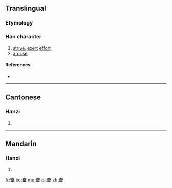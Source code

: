 {{also|奮}}
==Translingual==

===Etymology===
{{Han simp|奮|f=奞|t=大}}

===Han character===
{{Han char|rn=37|rad=大|as=05|sn=8|four=|canj=大田 (KW)|ids=⿱[[大]][[田]]}}

# [[strive]], [[exert]] [[effort]]
# [[arouse]]

====References====
* {{Han ref|kx=0251.091|dkj=05901|hdz=10535.010|uh=594B|ud=22859}}

----

==Cantonese==

===Hanzi===
{{yue-hanzi|jyut=fan5|y=fan5|tra=奮}}

# {{defn|lang=yue|sort=大05}}

----

==Mandarin==

===Hanzi===
{{cmn-hanzi|tra=奮|pin=[[fèn]] ([[fen4]])|wg=fen<sup>4</sup>}}

# {{defn|lang=cmn|sort=大05}}

[[fr:奋]]
[[ko:奋]]
[[mg:奋]]
[[pl:奋]]
[[zh:奋]]